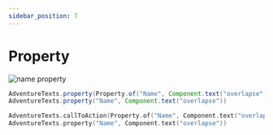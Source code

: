```yaml
---
sidebar_position: 7
---
```


# Property

<img src="/img/messages/property_name.png" alt="name property" />

<Tabs>

<TabItem value="java" label="Java">

```java
AdventureTexts.property(Property.of("Name", Component.text("overlapse")))
AdventureTexts.property("Name", Component.text("overlapse"))
```

</TabItem>

<TabItem value="kotlin" label="Kotlin">

```kotlin
AdventureTexts.callToAction(Property.of("Name", Component.text("overlapse")))
AdventureTexts.property("Name", Component.text("overlapse"))
```

</TabItem>

</Tabs>

